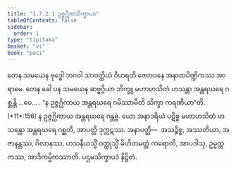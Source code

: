```yaml
---
title: "1.7.2.1 ဥဇ္ဇဂ္ဃိကသိက္ခာပဒ"
tableOfContents: false
sidebar:
  order: 1
type: "tipitaka"
basket: "vi"
book: "paci"
---
```



<DynamicBreadcrumb />

<Division number="586" book="paci" e="ch" v="2" p="243">

<Paragraph number="1735" book="paci">
တေန သမယေန ဗုဒ္ဓေါ ဘဂဝါ သာဝတ္ထိယံ ဝိဟရတိ ဇေတဝနေ အနာထပိဏ္ဍိကဿ အာရာမေ. တေန ခေါ ပန သမယေန ဆဗ္ဗဂ္ဂိယာ ဘိက္ခူ မဟာဟသိတံ ဟသန္တာ အန္တရဃရေ ဂစ္ဆန္တိ …ပေ… .
</Paragraph>

<Paragraph number="1736" book="paci">
<Emphasis>“န ဥဇ္ဇဂ္ဃိကာယ အန္တရဃရေ ဂမိဿာမီတိ သိက္ခာ ကရဏီယာ”</Emphasis>တိ. (*11*:<Emphasis>156</Emphasis>)
</Paragraph>

<Paragraph number="1737" book="paci">
န ဥဇ္ဇဂ္ဃိကာယ အန္တရဃရေ ဂန္တဗ္ဗံ. ယော အနာဒရိယံ ပဋိစ္စ မဟာဟသိတံ ဟသန္တော အန္တရဃရေ ဂစ္ဆတိ, အာပတ္တိ ဒုက္ကဋဿ.
</Paragraph>

<Paragraph number="1738" book="paci">
အနာပတ္တိ—  အသဉ္စိစ္စ, အဿတိယာ, အဇာနန္တဿ, ဂိလာနဿ, ဟသနီယသ္မိံ ဝတ္ထုသ္မိံ မိဟိတမတ္တံ ကရောတိ, အာပဒါသု, ဥမ္မတ္တကဿ, အာဒိကမ္မိကဿာတိ.

</Paragraph>
</Division>

<Paragraph number="1739" type="center" book="paci">
ပဌမသိက္ခာပဒံ နိဋ္ဌိတံ.
</Paragraph>